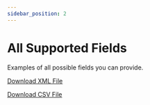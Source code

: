 ```yaml
---
sidebar_position: 2
---
```



# All Supported Fields

Examples of all possible fields you can provide.

<Tabs>

  <TabItem value="xml_full" label="XML">

  [Download XML File](pathname:///examples/sample.xml)
  <SampleXmlFull />

  </TabItem>

  <TabItem value="csv_full" label="CSV">

  [Download CSV File](pathname:///examples/sample.csv)
  <SampleCsvFull />

  </TabItem>
</Tabs>